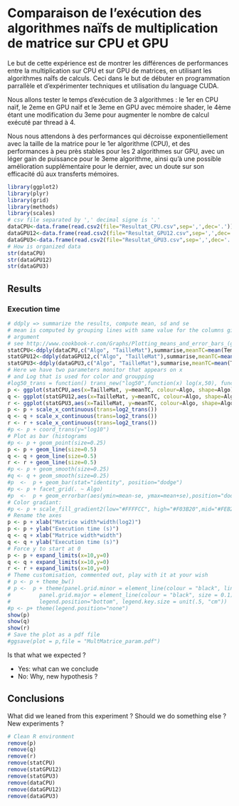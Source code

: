 
Comparaison de l'exécution des algorithmes naïfs de multiplication de matrice sur CPU et GPU
===================================

Le but de cette expérience est de montrer les différences de performances entre la multiplication sur CPU et sur GPU de matrices, en utilisant les algorithmes naîfs de calculs. Ceci dans le but de débuter en programmation parrallèle et d'expérimenter techniques et utilisation du language CUDA.

Nous allons tester le temps d'exécution de 3 algorithmes : le 1er en CPU naïf, le 2eme en GPU naïf et le 3eme en GPU avec mémoire shader, le 4ème étant une modification du 3eme pour augmenter le nombre de calcul exécuté par thread à 4.

Nous nous attendons à des performances qui décroisse exponentiellement avec la taille de la matrice pour le 1er algorithme (CPU), et des performances à peu près stables pour les 2 algorithmes sur GPU, avec un léger gain de puissance pour le 3eme algorithme, ainsi qu'à une possible amélioration supplémentaire pour le dernier, avec un doute sur son efficacité dû aux transferts mémoires.

```r
library(ggplot2)
library(plyr)
library(grid)
library(methods)
library(scales)
# csv file separated by ',' decimal signe is '.'
dataCPU<-data.frame(read.csv2(file="Resultat_CPU.csv",sep=',',dec='.'))
dataGPU12<-data.frame(read.csv2(file="Resultat_GPU12.csv",sep=',',dec='.'))
dataGPU3<-data.frame(read.csv2(file="Resultat_GPU3.csv",sep=',',dec='.'))
# How is organized data
str(dataCPU)
str(dataGPU12)
str(dataGPU3)
```

Results
-------

###   Execution time

```r
# ddply => summarize the results, compute mean, sd and se
# mean is computed by grouping lines with same value for the columns given in
# argument
# see http://www.cookbook-r.com/Graphs/Plotting_means_and_error_bars_(ggplot2)/
statCPU<-ddply(dataCPU,c("Algo", "TailleMat"),summarise,meanTC=mean(TempsCalc))
statGPU12<-ddply(dataGPU12,c("Algo", "TailleMat"),summarise,meanTC=mean(TempsCalc))
statGPU3<-ddply(dataGPU3,c("Algo", "TailleMat"),summarise,meanTC=mean(TempsCalc))
# Here we have two parameters monitor that appears on x
# and Log that is used for color and groupping
#log50_trans = function() trans_new("log50",function(x) log(x,50), function(x) 50^x)
p <- ggplot(statCPU,aes(x=TailleMat, y=meanTC, colour=Algo, shape=Algo))
q <- ggplot(statGPU12,aes(x=TailleMat, y=meanTC, colour=Algo, shape=Algo))
r <- ggplot(statGPU3,aes(x=TailleMat, y=meanTC, colour=Algo, shape=Algo))
p <- p + scale_x_continuous(trans=log2_trans())
q <- q + scale_x_continuous(trans=log2_trans())
r <- r + scale_x_continuous(trans=log2_trans())
#p <- p + coord_trans(y="log10")
# Plot as bar (histograms
#p <- p + geom_point(size=0.25)
p <- p + geom_line(size=0.5)
q <- q + geom_line(size=0.5)
r <- r + geom_line(size=0.5)
#p <- p + geom_smooth(size=0.25)
#q <- q + geom_smooth(size=0.25)
#p  <-  p + geom_bar(stat="identity", position="dodge")
#p <- p + facet_grid(. ~ Algo)
#p  <-  p + geom_errorbar(aes(ymin=mean-se, ymax=mean+se),position="dodge")
# Color gradiant:
#p <- p + scale_fill_gradient2(low="#FFFFCC", high="#F03B20",mid="#FEB24C",midpoint=0.5,name="Logging\ninterval (s)")
# Rename the axes
p <- p + xlab("Matrice width*width(log2)")
p <- p + ylab("Execution time (s)")
q <- q + xlab("Matrice width*width")
q <- q + ylab("Execution time (s)")
# Force y to start at 0
p <- p + expand_limits(x=10,y=0)
q <- q + expand_limits(x=10,y=0)
r <- r + expand_limits(x=10,y=0)
# Theme customisation, commented out, play with it at your wish
# p <- p + theme_bw()
# p <-  p + theme(panel.grid.minor = element_line(colour = "black", linetype="dashed", size = 0.1),
#         panel.grid.major = element_line(colour = "black", size = 0.1),
#         legend.position="bottom", legend.key.size = unit(.5, "cm"))
#p <- p+ theme(legend.position="none")
show(p)
show(q)
show(r)
# Save the plot as a pdf file
#ggsave(plot = p,file = "MultMatrice_param.pdf")

```

Is that what we expected ?

+ Yes: what can we conclude
+ No: Why, new hypothesis ?

Conclusions
-----------

What did we leaned from this experiment ?
Should we do something else ?
New experiments ?

```r
# Clean R environment
remove(p)
remove(q)
remove(r)
remove(statCPU)
remove(statGPU12)
remove(statGPU3)
remove(dataCPU)
remove(dataGPU12)
remove(dataGPU3)
```
